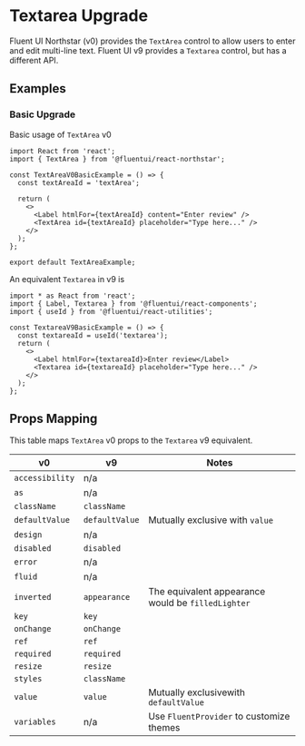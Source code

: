 
<Meta title="Concepts/Upgrading/from v0/Components/Textarea Upgrade" />

# Textarea Upgrade

Fluent UI Northstar (v0) provides the `TextArea` control to allow users to enter and edit multi-line text. Fluent UI v9 provides a `Textarea` control, but has a different API.

## Examples

### Basic Upgrade

Basic usage of `TextArea` v0

```tsx
import React from 'react';
import { TextArea } from '@fluentui/react-northstar';

const TextAreaV0BasicExample = () => {
  const textAreaId = 'textArea';

  return (
    <>
      <Label htmlFor={textAreaId} content="Enter review" />
      <TextArea id={textAreaId} placeholder="Type here..." />
    </>
  );
};

export default TextAreaExample;
```

An equivalent `Textarea` in v9 is

```tsx
import * as React from 'react';
import { Label, Textarea } from '@fluentui/react-components';
import { useId } from '@fluentui/react-utilities';

const TextareaV9BasicExample = () => {
  const textareaId = useId('textarea');
  return (
    <>
      <Label htmlFor={textareaId}>Enter review</Label>
      <Textarea id={textareaId} placeholder="Type here..." />
    </>
  );
};
```

## Props Mapping

This table maps `TextArea` v0 props to the `Textarea` v9 equivalent.

| v0              | v9             | Notes                                              |
| --------------- | -------------- | -------------------------------------------------- |
| `accessibility` | n/a            |                                                    |
| `as`            | n/a            |                                                    |
| `className`     | `className`    |                                                    |
| `defaultValue`  | `defaultValue` | Mutually exclusive with `value`                    |
| `design`        | n/a            |                                                    |
| `disabled`      | `disabled`     |                                                    |
| `error`         | n/a            |                                                    |
| `fluid`         | n/a            |                                                    |
| `inverted`      | `appearance`   | The equivalent appearance would be `filledLighter` |
| `key`           | `key`          |                                                    |
| `onChange`      | `onChange`     |                                                    |
| `ref`           | `ref`          |                                                    |
| `required`      | `required`     |                                                    |
| `resize`        | `resize`       |                                                    |
| `styles`        | `className`    |                                                    |
| `value`         | `value`        | Mutually exclusivewith `defaultValue`              |
| `variables`     | n/a            | Use `FluentProvider` to customize themes           |
